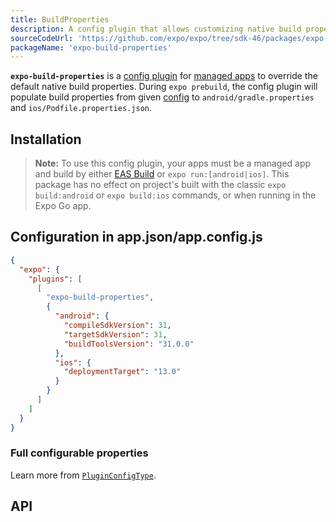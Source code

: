 ```yaml
---
title: BuildProperties
description: A config plugin that allows customizing native build properties during prebuild.
sourceCodeUrl: 'https://github.com/expo/expo/tree/sdk-46/packages/expo-build-properties'
packageName: 'expo-build-properties'
---
```



**`expo-build-properties`** is a [config plugin](/config-plugins/introduction/) for [managed apps](/archive/managed-vs-bare/) to override the default native build properties. During `expo prebuild`, the config plugin will populate build properties from given [config](#configuration-in-appjson--appconfigjs) to `android/gradle.properties` and `ios/Podfile.properties.json`.

<PlatformsSection ios simulator android emulator />

## Installation

> **Note:** To use this config plugin, your apps must be a managed app and build by either [EAS Build](/build/introduction.mdx) or `expo run:[android|ios]`. This package has no effect on project's built with the classic `expo build:android` or `expo build:ios` commands, or when running in the Expo Go app.

<APIInstallSection hideBareInstructions={true} />

## Configuration in app.json/app.config.js

<ConfigPluginExample>

```json app.json
{
  "expo": {
    "plugins": [
      [
        "expo-build-properties",
        {
          "android": {
            "compileSdkVersion": 31,
            "targetSdkVersion": 31,
            "buildToolsVersion": "31.0.0"
          },
          "ios": {
            "deploymentTarget": "13.0"
          }
        }
      ]
    ]
  }
}
```

</ConfigPluginExample>

### Full configurable properties

Learn more from [`PluginConfigType`](#pluginconfigtype).

## API

<APISection packageName="expo-build-properties" apiName="BuildProperties" />
